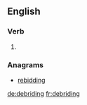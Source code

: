 ==English==

===Verb===
{{head|en}}

# {{present participle of|debride}}

===Anagrams===
* [[rebidding#English|rebidding]]

[[de:debriding]]
[[fr:debriding]]